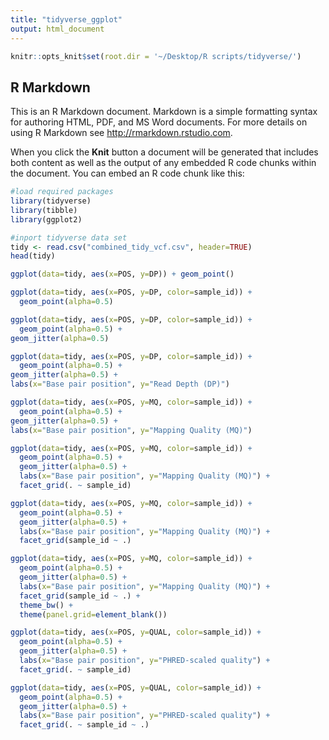 ```yaml
---
title: "tidyverse_ggplot"
output: html_document
---
```


```r
knitr::opts_knit$set(root.dir = '~/Desktop/R scripts/tidyverse/')
```

## R Markdown

This is an R Markdown document. Markdown is a simple formatting syntax for authoring HTML, PDF, and MS Word documents. For more details on using R Markdown see <http://rmarkdown.rstudio.com>.

When you click the **Knit** button a document will be generated that includes both content as well as the output of any embedded R code chunks within the document. You can embed an R code chunk like this:

```r
#load required packages
library(tidyverse)
library(tibble)
library(ggplot2)
```


```r
#inport tidyverse data set
tidy <- read.csv("combined_tidy_vcf.csv", header=TRUE)
head(tidy)
```


```r
ggplot(data=tidy, aes(x=POS, y=DP)) + geom_point()
```


```r
ggplot(data=tidy, aes(x=POS, y=DP, color=sample_id)) +
  geom_point(alpha=0.5)
```

```r
ggplot(data=tidy, aes(x=POS, y=DP, color=sample_id)) +
  geom_point(alpha=0.5) +
geom_jitter(alpha=0.5)
```


```r
ggplot(data=tidy, aes(x=POS, y=DP, color=sample_id)) +
  geom_point(alpha=0.5) +
geom_jitter(alpha=0.5) +
labs(x="Base pair position", y="Read Depth (DP)")
```


```r
ggplot(data=tidy, aes(x=POS, y=MQ, color=sample_id)) +
  geom_point(alpha=0.5) +
geom_jitter(alpha=0.5) +
labs(x="Base pair position", y="Mapping Quality (MQ)")
```


```r
ggplot(data=tidy, aes(x=POS, y=MQ, color=sample_id)) +
  geom_point(alpha=0.5) +
  geom_jitter(alpha=0.5) +
  labs(x="Base pair position", y="Mapping Quality (MQ)") +
  facet_grid(. ~ sample_id)
```


```r
ggplot(data=tidy, aes(x=POS, y=MQ, color=sample_id)) +
  geom_point(alpha=0.5) +
  geom_jitter(alpha=0.5) +
  labs(x="Base pair position", y="Mapping Quality (MQ)") +
  facet_grid(sample_id ~ .)
```


```r
ggplot(data=tidy, aes(x=POS, y=MQ, color=sample_id)) +
  geom_point(alpha=0.5) +
  geom_jitter(alpha=0.5) +
  labs(x="Base pair position", y="Mapping Quality (MQ)") +
  facet_grid(sample_id ~ .) +
  theme_bw() +
  theme(panel.grid=element_blank())
```


```r
ggplot(data=tidy, aes(x=POS, y=QUAL, color=sample_id)) +
  geom_point(alpha=0.5) +
  geom_jitter(alpha=0.5) +
  labs(x="Base pair position", y="PHRED-scaled quality") +
  facet_grid(. ~ sample_id)
```


```r
ggplot(data=tidy, aes(x=POS, y=QUAL, color=sample_id)) +
  geom_point(alpha=0.5) +
  geom_jitter(alpha=0.5) +
  labs(x="Base pair position", y="PHRED-scaled quality") +
  facet_grid(. ~ sample_id ~ .)
```

